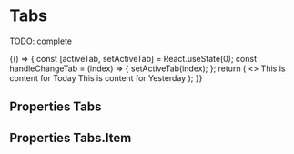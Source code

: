 

<Meta title="Composite components/Tabs" component={Tabs} />

# Tabs

TODO: complete

<Preview>
  <Story name="default" parameters={{ decorators: [withKnobs, withA11y] }}>
    {() => {
      const [activeTab, setActiveTab] = React.useState(0);
      const handleChangeTab = (index) => {
        setActiveTab(index);
      };
      return (
        <>
          <Tabs activeTab={activeTab} onChange={handleChangeTab}>
            <Tabs.Item label="Today">
              <Text>This is content for Today</Text>
            </Tabs.Item>
            <Tabs.Item label="Yesterday">
              <Text>This is content for Yesterday</Text>
            </Tabs.Item>
          </Tabs>
        </>
      );
    }}
  </Story>
</Preview>

## Properties Tabs

<Props of={Tabs} />

## Properties Tabs.Item

<Props of={Tabs.Item.type} />
